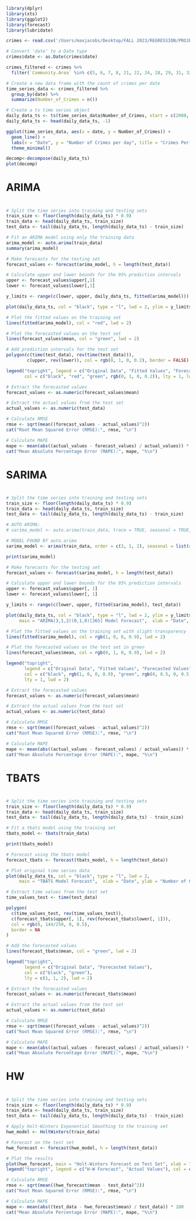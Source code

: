 ```r
library(dplyr)
library(xts)
library(ggplot2)
library(forecast)
library(lubridate)
```

```r
crimes <- read.csv('/Users/maxjacobs/Desktop/FALL 2023/REGRESSION/PROJECT/Crimes.csv')
```

```r
# Convert 'date' to a Date type
crimes$date <- as.Date(crimes$date)

crimes_filtered <- crimes %>%
  filter(`Community.Area` %in% c(5, 6, 7, 8, 21, 22, 24, 28, 29, 31, 32, 33, 34, 35))

# Create a new data frame with the count of crimes per date
time_series_data <- crimes_filtered %>%
  group_by(date) %>%
  summarize(Number_of_Crimes = n())

# Create a ts time series object
daily_data_ts <- ts(time_series_data$Number_of_Crimes, start = c(2008, 1), frequency = 365)
daily_data_ts <- head(daily_data_ts, -1)
```

```r
ggplot(time_series_data, aes(x = date, y = Number_of_Crimes)) +
  geom_line() +
  labs(x = "Date", y = "Number of Crimes per day", title = "Crimes Per Day From 01/01/2008 - 10/31/2023") +
  theme_minimal()
```

```r
decomp<-decompose(daily_data_ts)  
plot(decomp) 
```

# #######
# ARIMA
# #######
```r
# Split the time series into training and testing sets
train_size <- floor(length(daily_data_ts) * 0.9)  
train_data <- head(daily_data_ts, train_size)
test_data <- tail(daily_data_ts, length(daily_data_ts) - train_size)

# Fit an ARIMA model using only the training data
arima_model <- auto.arima(train_data)
summary(arima_model)
```

```r
# Make forecasts for the testing set
forecast_values <- forecast(arima_model, h = length(test_data))

# Calculate upper and lower bounds for the 95% prediction intervals
upper <- forecast_values$upper[,1]
lower <- forecast_values$lower[,1]

y_limits <- range(c(lower, upper, daily_data_ts, fitted(arima_model)))

plot(daily_data_ts, col = "black", type = "l", lwd = 2, ylim = y_limits, main = "ARIMA(5,1,1) Model Forecast",  xlab = "Date", ylab = "Number of Crimes per day")

# Plot the fitted values on the training set
lines(fitted(arima_model), col = "red", lwd = 2)

# Plot the forecasted values on the test set
lines(forecast_values$mean, col = "green", lwd = 2)

# Add prediction intervals for the test set
polygon(c(time(test_data), rev(time(test_data))), 
        c(upper, rev(lower)), col = rgb(0, 1, 0, 0.2), border = FALSE)

legend("topright", legend = c("Original Data", "Fitted Values", "Forecasted Values"), 
       col = c("black", "red", "green", rgb(0, 1, 0, 0.2)), lty = 1, lwd = 2)

# Extract the forecasted values
forecast_values <- as.numeric(forecast_values$mean)

# Extract the actual values from the test set
actual_values <- as.numeric(test_data)

# Calculate RMSE
rmse <- sqrt(mean((forecast_values - actual_values)^2))
cat("Root Mean Squared Error (RMSE):", rmse, "\n")

# Calculate MAPE
mape <- mean(abs((actual_values - forecast_values) / actual_values)) * 100
cat("Mean Absolute Percentage Error (MAPE):", mape, "%\n")
```

# #######
# SARIMA
# #######
```r
# Split the time series into training and testing sets
train_size <- floor(length(daily_data_ts) * 0.9)  
train_data <- head(daily_data_ts, train_size)
test_data <- tail(daily_data_ts, length(daily_data_ts) - train_size)

# AUTO ARIMA:
# sarima_model <- auto.arima(train_data, trace = TRUE, seasonal = TRUE, stepwise = TRUE, D = 1, d = 1)

# MODEL FOUND BY auto.arima
sarima_model <- arima(train_data, order = c(3, 1, 2), seasonal = list(order = c(0, 1, 0)))

print(sarima_model)
```

```r
# Make forecasts for the testing set
forecast_values <- forecast(sarima_model, h = length(test_data))

# Calculate upper and lower bounds for the 95% prediction intervals
upper <- forecast_values$upper[, 1]
lower <- forecast_values$lower[, 1]

y_limits <- range(c(lower, upper, fitted(sarima_model), test_data))

plot(daily_data_ts, col = "black", type = "l", lwd = 2, ylim = y_limits, 
     main = "ARIMA(3,1,2)(0,1,0)[365] Model Forecast",  xlab = "Date", ylab = "Number of Crimes per day")

# Plot the fitted values on the training set with slight transparency
lines(fitted(sarima_model), col = rgb(1, 0, 0, 0.9), lwd = 2)

# Plot the forecasted values on the test set in green
lines(forecast_values$mean, col = rgb(0, 1, 0, 0.9), lwd = 2)

legend("topright", 
       legend = c("Original Data", "Fitted Values", "Forecasted Values"), 
       col = c("black", rgb(1, 0, 0, 0.9), "green", rgb(0, 0.5, 0, 0.5)), 
       lty = 1, lwd = 2)

# Extract the forecasted values
forecast_values <- as.numeric(forecast_values$mean)

# Extract the actual values from the test set
actual_values <- as.numeric(test_data)

# Calculate RMSE
rmse <- sqrt(mean((forecast_values - actual_values)^2))
cat("Root Mean Squared Error (RMSE):", rmse, "\n")

# Calculate MAPE
mape <- mean(abs((actual_values - forecast_values) / actual_values)) * 100
cat("Mean Absolute Percentage Error (MAPE):", mape, "%\n")
```

# #######
# TBATS
# #######
```r
# Split the time series into training and testing sets
train_size <- floor(length(daily_data_ts) * 0.9)  
train_data <- head(daily_data_ts, train_size)
test_data <- tail(daily_data_ts, length(daily_data_ts) - train_size)

# Fit a tbats model using the training set
tbats_model <- tbats(train_data)

print(tbats_model)

# Forecast using the tbats model
forecast_tbats <- forecast(tbats_model, h = length(test_data))
```

```r
# Plot original time series data
plot(daily_data_ts, col = "black", type = "l", lwd = 2, 
     main = "TBATS Model Forecast",  xlab = "Date", ylab = "Number of Crimes per day")

# Extract time values from the test set
time_values_test <- time(test_data)

polygon(
  c(time_values_test, rev(time_values_test)),
  c(forecast_tbats$upper[, 1], rev(forecast_tbats$lower[, 1])),
  col = rgb(0, 144/250, 0, 0.5),
  border = NA
)

# Add the forecasted values
lines(forecast_tbats$mean, col = "green", lwd = 2)

legend("topright", 
       legend = c("Original Data", "Forecasted Values"), 
       col = c("black", "green"), 
       lty = c(1, 1, 2), lwd = 2)

# Extract the forecasted values
forecast_values <- as.numeric(forecast_tbats$mean)

# Extract the actual values from the test set
actual_values <- as.numeric(test_data)

# Calculate RMSE
rmse <- sqrt(mean((forecast_values - actual_values)^2))
cat("Root Mean Squared Error (RMSE):", rmse, "\n")

# Calculate MAPE
mape <- mean(abs((actual_values - forecast_values) / actual_values)) * 100
cat("Mean Absolute Percentage Error (MAPE):", mape, "%\n")
```

# #######
# HW
# #######
```r
# Split the time series into training and testing sets
train_size <- floor(length(daily_data_ts) * 0.9)
train_data <- head(daily_data_ts, train_size)
test_data <- tail(daily_data_ts, length(daily_data_ts) - train_size)

# Apply Holt-Winters Exponential Smoothing to the training set
hwe_model <- HoltWinters(train_data)

# Forecast on the test set
hwe_forecast <- forecast(hwe_model, h = length(test_data))

# Plot the results 
plot(hwe_forecast, main = "Holt-Winters Forecast on Test Set", xlab = "Date", ylab = "Number of Crimes per day", xlim = c(min(index(daily_data_ts)), max(index(daily_data_ts))))
legend("topright", legend = c("H-W Forecast", "Actual Values"), col = c("blue", "black"), lty = 1:1)

# Calculate RMSE
rmse <- sqrt(mean((hwe_forecast$mean - test_data)^2))
cat("Root Mean Squared Error (RMSE):", rmse, "\n")

# Calculate MAPE
mape <- mean(abs((test_data - hwe_forecast$mean) / test_data)) * 100
cat("Mean Absolute Percentage Error (MAPE):", mape, "%\n")
```



